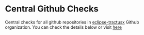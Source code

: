 # Central Github Checks

Central checks for all github repositories in [eclipse-tractusx](https://github.com/eclipse-tractusx) Github organization. You can check the details below or visit [here](https://eclipse-tractusx.github.io/sig-release/)

<div>
    <object type="text/html" data="https://eclipse-tractusx.github.io/sig-release/ "width="100%" height="1000px">
    </object>
</div>
